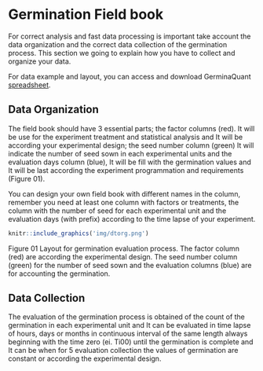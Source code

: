 # Germination Field book

For correct analysis and fast data processing is important take account the data organization and the correct data collection of the germination process. This section we going to explain how you have to collect and organize your data.

For data example and layout, you can access and download GerminaQuant [spreadsheet](https://docs.google.com/spreadsheets/d/1QziIXGOwb8cl3GaARJq6Ez6aU7vND_UHKJnFcAKx0VI/edit#gid=667855537).


## Data Organization

The field book should have 3 essential parts; the factor columns (red). It will be use for the experiment treatment and statistical analysis and It will be according your experimental design; the seed number column (green) It will indicate the number of seed sown in each experimental units and the evaluation days column (blue), It will be fill with the germination values and It will be last according the experiment programmation and requirements (Figure 01).

You can design your own field book with different names in the column, remember you need at least  one column with factors or treatments, the column with the number of seed for each experimental unit and the evaluation days (with prefix) according to the time lapse of your experiment.


```r
knitr::include_graphics('img/dtorg.png')
```

Figure 01 Layout for germination evaluation process. The factor column (red) are according the experimental design. The seed number column (green) for the number of seed sown and the evaluation columns (blue) are for accounting the germination.

## Data Collection

The evaluation of the germination process is obtained of the count of the germination in each experimental unit and It can be evaluated in time lapse of hours, days or months in continuous interval of the same length always beginning with the time zero (ei. Ti00) until the germination is complete and It can be when for 5 evaluation collection the values of germination are constant or according the experimental design.

